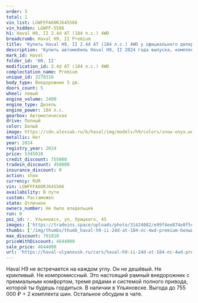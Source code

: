 ```yaml
---
order: 5
total: 1
vin_list: LGWFFFA60RJ645566
vin_hidden: LGWFF-5566
h1: Haval H9, II 2.4d AT (184 л.с.) 4WD
breadcrumb: Haval H9, II Premium
title: 'Купить Haval H9, II 2.4d AT (184 л.с.) 4WD у официального дилера в Ульяновске'
description: 'Купить автомобиль Haval H9, II 2024 года выпуска, комплектация Premium, цвет - Белый, двигатель - 2.4d AT (184 л.с.) 4WD у официального дилера в г. Ульяновск. Стоимость данного автомобиля Haval H9, II – 4644000'
mark_id: Haval
folder_id: 'H9, II'
modification_id: 2.4d AT (184 л.с.) 4WD
complectation_name: Premium
unique_id: 3278316
body_type: Внедорожник 5 дв.
doors_count: 5
wheel: левый
engine_volume: 2400
engine_type: Дизель
engine_power: 184 л.с.
gearbox: Автоматическая
drive: Полный
color: Белый
image: https://cdn.alexsab.ru/b/haval/img/models/h9/colors/snow-onyx.webp
metallic: Нет
year: 2024
registry_year: 2024
price: 5345010
credit_discount: 755000
tradein_discount: 450000
insurance_discount: 0
action: show
currency: RUR
vin: LGWFFFA60RJ645566
availability: В пути
custom: Растаможен
state: Отличное
owners_number: Не было владельцев
run: 0
poi_id: г. Ульяновск, ул. Урицкого, 45
images: ['https://tradeins.space/uploads/photo/31424082/e99f4ee874e8f5c04f0b5f1c14360d62.jpg', 'https://tradeins.space/uploads/photo/31424083/f27ea1bda4715e890e206c631208a069.jpg', 'https://tradeins.space/uploads/photo/31424084/932c544f425035c322a1848c17755e4c.jpg', 'https://tradeins.space/uploads/photo/31424085/863baf836415943b9d1f41d43350f477.jpg', 'https://tradeins.space/uploads/photo/31424086/2812c037ef9663c43d3e5c101bf811e5.jpg', 'https://tradeins.space/uploads/photo/31424087/237ce89fac9effbc6cc5b87e1cddbaa7.jpg', 'https://tradeins.space/uploads/photo/31424088/8f2d7a4a56cd94664a3347c3254a65e3.jpg', 'https://tradeins.space/uploads/photo/31424089/5b7367c2d527898efbcb490b382435a0.jpg', 'https://tradeins.space/uploads/photo/31424090/355b492f31b2db51d9edcb6e90ab61b2.jpg', 'https://tradeins.space/uploads/photo/31424091/4be546f09c105341f129aae8fcdf1f09.jpg', 'https://tradeins.space/uploads/photo/31424092/11d1194ca377a5258a779f4fecb2014a.jpg', 'https://tradeins.space/uploads/photo/31424093/189e67a6957341400d32c789c9dfd0d2.jpg', 'https://tradeins.space/uploads/photo/31424094/648997aa126b4644150a471fa56d16ec.jpg']
thumbs: ['/img/thumbs/thumb_haval-h9-ii-24d-at-184-лс-4wd-premium-белый-2024_60d62_0.webp', '/img/thumbs/thumb_haval-h9-ii-24d-at-184-лс-4wd-premium-белый-2024_8a069_1.webp', '/img/thumbs/thumb_haval-h9-ii-24d-at-184-лс-4wd-premium-белый-2024_55e4c_2.webp', '/img/thumbs/thumb_haval-h9-ii-24d-at-184-лс-4wd-premium-белый-2024_0f477_3.webp', '/img/thumbs/thumb_haval-h9-ii-24d-at-184-лс-4wd-premium-белый-2024_811e5_4.webp']
max_discount: 701010
priceWithDiscount: 4644000
sale_price: 4644000
url: 'https://haval-ulyanovsk.ru/cars/haval-h9-ii-24d-at-184-лс-4wd-premium-белый-2024/'
---
```

<p>
 Haval H9 не встречается на каждом углу. Он не дешёвый. Не крикливый. Не компромиссный. Это настоящий рамный внедорожник с премиальным комфортом, тремя рядами и системой полного привода, которой ты будешь гордиться. В наличии в Ульяновске. Выгода до 755 000 ₽ + 2 комплекта шин. Остальное обсудим в чате.
</p>
<p>
</p>
<p>
</p>
